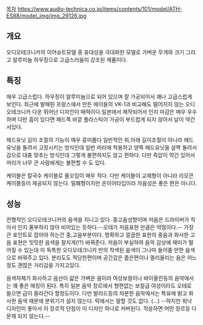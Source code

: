 [[목차]]
https://www.audio-technica.co.jp/items/contents/101/model/ATH-ES88/model_img/img_29126.jpg
== 개요 ==
오디오테크니카의 이어슈트모델 중 휴대성을 극대화한 모델로 가벼운 무게와 크기 그리고 알루미늄 하우징으로 고급스러움이 강조된 제품이다.


== 특징 ==
매우 고급스럽다. 하우징이 알루미늄으로 되어 있으며 잘 가공되어서 꽤나 고급스럽게 보인다. 최근에 발매된 프랑스에서 만든 에이들의 VK-1과 비교해도 떨어지지 않는 오디오테크니카 다운 뛰어난 디자인이 매력이다.일본에서 제작되어서 인지 마감은 매우 우수하며 다만 흠이 있다면 패드쪽 바깥 플라스틱이 가공이 부드럽게 되지 않아서 날이 약간 서있다.

헤드유닛 길이 조절의 기능이 매우 흥미롭다 일반적인 위,아래 길이조절이 아니라 헤드유닛을 돌려서 고정시키는 방식인데 일반 머리에 착용하고 양쪽 헤드유닛을 살짝 돌려서 감으로 대충 맞추는 방식인데 그렇게 불편하지도 않고 편하다. 다만 즉압이 약간 있어서 머리가 너무 큰 사람에게는 불편할 수 도 있다.

케이블은 칼국수 케이블로 줄꼬임이 매우 적다. 다만 케이블이 교체형이 아니라 리모콘 케이블등이 제공되지 않는다.
밀폐형이지만 온이어타입이라 차음성은 좋은 편은 아니다.

== 성능 ==

전형적인 오디오테크니카의 음색을 지니고 있다.
중고음성향이며 저음은 드라이버가 작아서 인지 풍부하지 않아 비어있는 듯하다.--오테가 저음표현 만큼은 약점이다.-- 가장 큰 포인트로 잡아야 하는건 중,고음부분이다. 명확하고 깔끔한 표현의 중음과 화사한 고음 표현은 밋밋한 음색을 찰지게(!?) 바꿔준다. 저음이 부실하여 음악 감상에 재미가 떨어질 수 있는대 이 독특한 오디오테크니카 만의 착색된 음색이 그나마 들어줄 만한 음색으로 바꿔주고 있다. 분리도도 적당한편이며 공간감은 좁은편이나 멀리울리는 음은 어느정도 괜찮은 거리감을 가지고있다. 

음색자체가 화사하고 음선이 얇은 가벼운 음이라 여성보컬이나 바이올린등의 음악에서는 꽤 좋은 매칭이 된다. 특히 일본 음악 장르에서 형편없는 보컬급 여성이라도 오테로 들으면 급이 올라간다 할정도이다. 다만 발라드등의 차분한 음악에서는 특유에 밝고 화사한 음색 때문에 분위기가 살지 않는다. 락에서는 말할 것도 없다. (...) --하지만 워낙 디자인이 좋아서 이 장르적 단점이 이 디자인 하나로 커버된다. 적응하면 어떤 장르등 다 문제 되지 않는다.--
